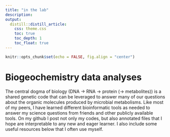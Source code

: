 ```yaml
---
title: "in the lab"
description:
output: 
  distill::distill_article:
    css: theme.css
    toc: true
    toc_depth: 1
    toc_float: true
---
```


```r
knitr::opts_chunk$set(echo = FALSE, fig.align = "center")
```

# Biogeochemistry data analyses

The central dogma of biology (DNA -> RNA -> protein (-> metabolites)) is a shared genetic code that can be leveraged to answer many of our questions about the organic molecules produced by microbial metabolisms. Like most of my peers, I have learned different bioinformatic tools as needed to answer my science questions from friends and other publicly available tools. On my github I post not only my codes, but also annotated files that I hope are interpretable to any new and eager learner. I also include some useful resources below that I often use myself.

